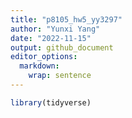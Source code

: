 ```yaml
---
title: "p8105_hw5_yy3297"
author: "Yunxi Yang"
date: "2022-11-15"
output: github_document
editor_options: 
  markdown: 
    wrap: sentence
---
```


```r
library(tidyverse)
```
